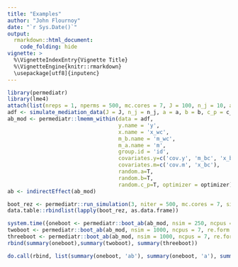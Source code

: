 ```yaml
---
title: "Examples"
author: "John Flournoy"
date: "`r Sys.Date()`"
output: 
  rmarkdown::html_document:
    code_folding: hide
vignette: >
  %\VignetteIndexEntry{Vignette Title}
  %\VignetteEngine{knitr::rmarkdown}
  \usepackage[utf8]{inputenc}
---
```


```r
library(permediatr)
library(lme4)
attach(list(nreps = 1, nperms = 500, mc.cores = 7, J = 100, n_j = 10, a = 0, b = .5, c_p = 0, theta_ab = .2, optimizer = 'bobyqa'))
adf <- simulate_mediation_data(J = J, n_j = n_j, a = a, b = b, c_p = c_p, theta_ab = theta_ab)
ab_mod <- permediatr::lmemm_within(data = adf,
                                   y.name = 'y',
                                   x.name = 'x_wc',
                                   m_b.name = 'm_wc',
                                   m_a.name = 'm',
                                   group.id = 'id',
                                   covariates.y=c('cov.y', 'm_bc', 'x_bc'),
                                   covariates.m=c('cov.m', 'x_bc'),
                                   random.a=T,
                                   random.b=T,
                                   random.c_p=T, optimizer = optimizer)
ab <- indirectEffect(ab_mod)

boot_rez <- permediatr::run_simulation(3, niter = 500, mc.cores = 7, simtype = 'bootstrap', J = 100, n_j = 10, a = 0, b = 0, c_p = 0, theta_ab = .2, optimizer = 'bobyqa', re.form = NA, boottype = 'parametric')
data.table::rbindlist(lapply(boot_rez, as.data.frame))
```


```r
system.time({oneboot <- permediatr::boot_ab(ab_mod, nsim = 250, ncpus = 7, re.form = NA, type = 'cases', how = 'both', seed = 1)})
twoboot <- permediatr::boot_ab(ab_mod, nsim = 1000, ncpus = 7, re.form = NA, type = 'cases', how = 'both', seed = 1)
threeboot <- permediatr::boot_ab(ab_mod, nsim = 1000, ncpus = 7, re.form = NA, type = 'cases', how = 'both', seed = 123123)
rbind(summary(oneboot),summary(twoboot), summary(threeboot))

do.call(rbind, list(summary(oneboot, 'ab'), summary(oneboot, 'a'), summary(oneboot, 'b')))
```

